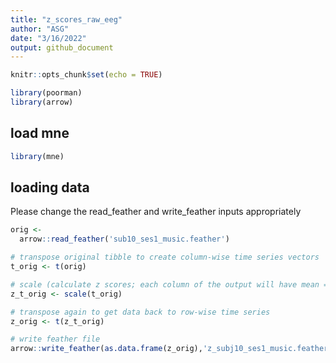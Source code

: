 ```yaml
---
title: "z_scores_raw_eeg"
author: "ASG"
date: "3/16/2022"
output: github_document
---
```


```r
knitr::opts_chunk$set(echo = TRUE)
```

```r
library(poorman)
library(arrow)
```

## load mne

```r
library(mne)
```
## loading data
  
Please change the read_feather and write_feather inputs appropriately

```r
orig <- 
  arrow::read_feather('sub10_ses1_music.feather')
```

```r
# transpose original tibble to create column-wise time series vectors
t_orig <- t(orig)

# scale (calculate z scores; each column of the output will have mean = 0 and sd = 1)
z_t_orig <- scale(t_orig)

# transpose again to get data back to row-wise time series
z_orig <- t(z_t_orig)
```

```r
# write feather file
arrow::write_feather(as.data.frame(z_orig),'z_subj10_ses1_music.feather')
```

